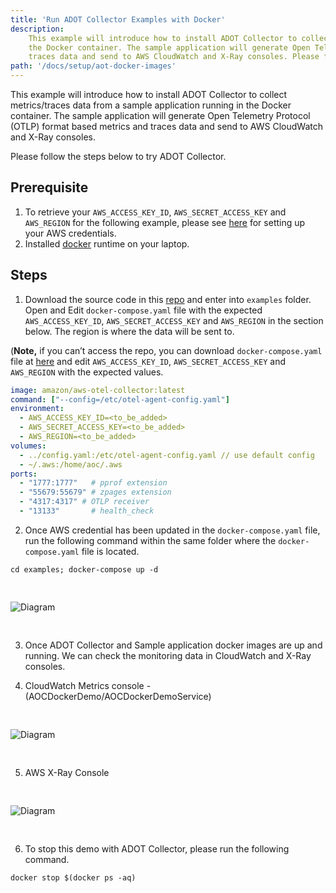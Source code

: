 ```yaml
---
title: 'Run ADOT Collector Examples with Docker'
description:
    This example will introduce how to install ADOT Collector to collect metrics/traces data from a sample application running in
    the Docker container. The sample application will generate Open Telemetry Protocol (OTLP) format based metrics and
    traces data and send to AWS CloudWatch and X-Ray consoles. Please follow the steps below to try ADOT Collector.
path: '/docs/setup/aot-docker-images'
---
```



This example will introduce how to install ADOT Collector to collect metrics/traces data from a sample application running in the
Docker container. The sample application will generate Open Telemetry Protocol (OTLP) format based metrics and traces data
and send to AWS CloudWatch and X-Ray consoles.

Please follow the steps below to try ADOT Collector.

<SectionSeparator />

## Prerequisite
1. To retrieve your `AWS_ACCESS_KEY_ID`, `AWS_SECRET_ACCESS_KEY` and `AWS_REGION` for the following example, please see
[here](https://docs.aws.amazon.com/cli/latest/userguide/cli-configure-files.html) for setting up your AWS credentials.
2. Installed [docker](https://docs.docker.com/get-docker/) runtime on your laptop.

<SectionSeparator />

## Steps
1. Download the source code in this [repo](https://github.com/aws-observability/aws-otel-collector) and enter into `examples` folder.
Open and Edit `docker-compose.yaml` file with the expected `AWS_ACCESS_KEY_ID`, `AWS_SECRET_ACCESS_KEY` and `AWS_REGION` in the section below.
The region is where the data will be sent to.

(**Note,** if you can’t access the repo, you can download `docker-compose.yaml` file at
[here](https://github.com/aws-otel/aws-otel.github.io/blob/main/src/docs/docker-compose.mdx) and edit
`AWS_ACCESS_KEY_ID`, `AWS_SECRET_ACCESS_KEY` and `AWS_REGION` with the expected values.

```yaml
image: amazon/aws-otel-collector:latest
command: ["--config=/etc/otel-agent-config.yaml"]
environment:
  - AWS_ACCESS_KEY_ID=<to_be_added>
  - AWS_SECRET_ACCESS_KEY=<to_be_added>
  - AWS_REGION=<to_be_added>
volumes:
  - ../config.yaml:/etc/otel-agent-config.yaml // use default config
  - ~/.aws:/home/aoc/.aws
ports:
  - "1777:1777"   # pprof extension
  - "55679:55679" # zpages extension
  - "4317:4317" # OTLP receiver
  - "13133"       # health_check
```

2. Once AWS credential has been updated in the `docker-compose.yaml` file, run the following command within the same folder where the `docker-compose.yaml` file is located.
```
cd examples; docker-compose up -d
```
<img src={img5} alt="Diagram" style="margin: 30px 0;" />

3. Once ADOT Collector and Sample application docker images are up and running. We can check the monitoring data in CloudWatch and X-Ray consoles.

4. CloudWatch Metrics console - (AOCDockerDemo/AOCDockerDemoService)
<img src={img6} alt="Diagram" style="margin: 30px 0;" />

5. AWS X-Ray Console
<img src={img7} alt="Diagram" style="margin: 30px 0;" />

6. To stop this demo with ADOT Collector, please run the following command.
```
docker stop $(docker ps -aq)
```